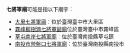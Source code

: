 '''七將軍廟'''可能是指以下廟宇：

*[[大里七將軍廟|大里七將軍廟]]：位於臺灣臺中市大里區
*[[霧峰柳樹湳七將軍爺廟|霧峰柳樹湳七將軍爺廟]]位於臺灣臺中市霧峰區
*[[草屯南岸七將軍廟|草屯南岸七將軍廟]]：位於臺灣南投縣草屯鎮
*[[南投市營盤口七將軍廟|南投市營盤口七將軍廟]]：位於臺灣南投縣南投市

{{消歧義|cat=四字廟宇消歧義}}